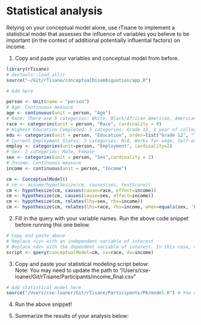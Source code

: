# Statistical analysis
Relying on your conceptual model alone, use rTisane to implement a statistical model that assesses the influence of variables you believe to be important (in the context of additional potentially influential factors) on income.

1. Copy and paste your variables and conceptual model from before. 
```r
library(rTisane)
# devtools::load_all()
source("~/Git/rTisane/conceptualDisambiguation/app.R")

# Add here

person <- Unit(name = "person")
# Age: Continuous measure
age <- continuous(unit = person, "Age")
# Race: There are 5 categories: White, Black/African American, American Indian or Alaska Native, Asian or Pacific Islander, Mixed Race
race <- categories(unit = person, "Race", cardinality = 9)
# Highest Education Completed: 5 categories: Grade 12, 1 year of college, 2 years of college, 4 years of college, 5+ years of colleges
edu <- categories(unit = person, "Education", order=list("Grade 12", "1 year of college", "2 years of college", "4 years of college", "5+ years of college"))
# Current Employment Status: 3 categories: N/A, Works for wage, Self-employed
employ <- categories(unit=person, "Employment", cardinality=2)
# Sex: 2 categories: Male, Female
sex <- categories(unit = person, "Sex",cardinality = 2)
# Income: Continuous measure
income <- continuous(unit = person, "Income")

cm <- ConceptualModel()
# cm <- assume/hypothesize(cm, causes(ses, testScore))
cm <- hypothesize(cm, causes(cause=race, effect=income))
cm <- hypothesize(cm, causes(cause=sex, effect=income))
cm <- hypothesize(cm, relates(lhs=sex, rhs=income))
cm <- hypothesize(cm, relates(lhs=race, rhs=income, when=equals(sex, 'Female'), then=increases(income)))

```

2. Fill in the query with your variable names. Run the above code snippet before running this one below.
```r
# Copy and paste above 
# Replace <iv> with an independent variable of interest
# Replace <dv> with the dependent variable of interest. In this case, the variable for income. 
script <- query(conceptualModel=cm, iv=race, dv=income)
```

3. Copy and paste your statistical modeling script below:  
Note: You may need to update the path to "/Users/cse-loaner/Git/rTisane/Participants/income_final.csv"
```r
# Add statistical model here
source("/Users/cse-loaner/Git/rTisane/Participants/P6/model.R") # You can copy and paste the script path that rTisane gives you, which should be something like "model.R"

```

4. Run the above snippet!

5. Summarize the results of your analysis below: 
